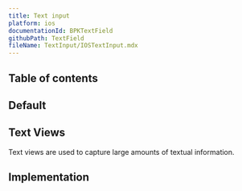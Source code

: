 ```yaml
---
title: Text input
platform: ios
documentationId: BPKTextField
githubPath: TextField
fileName: TextInput/IOSTextInput.mdx
---
```




## Table of contents

## Default

<IOSComponentScreenshots
  lightMode={screenshotDefault}
  darkMode={screenshotDefaultDm}
  altText="iOS default text input" />

## Text Views

Text views are used to capture large amounts of textual information.

<IOSComponentScreenshots
  lightMode={screenshotTextView}
  darkMode={screenshotTextViewDm}
  altText="iOS default text view" />

## Implementation

<Readme file={readme} />
